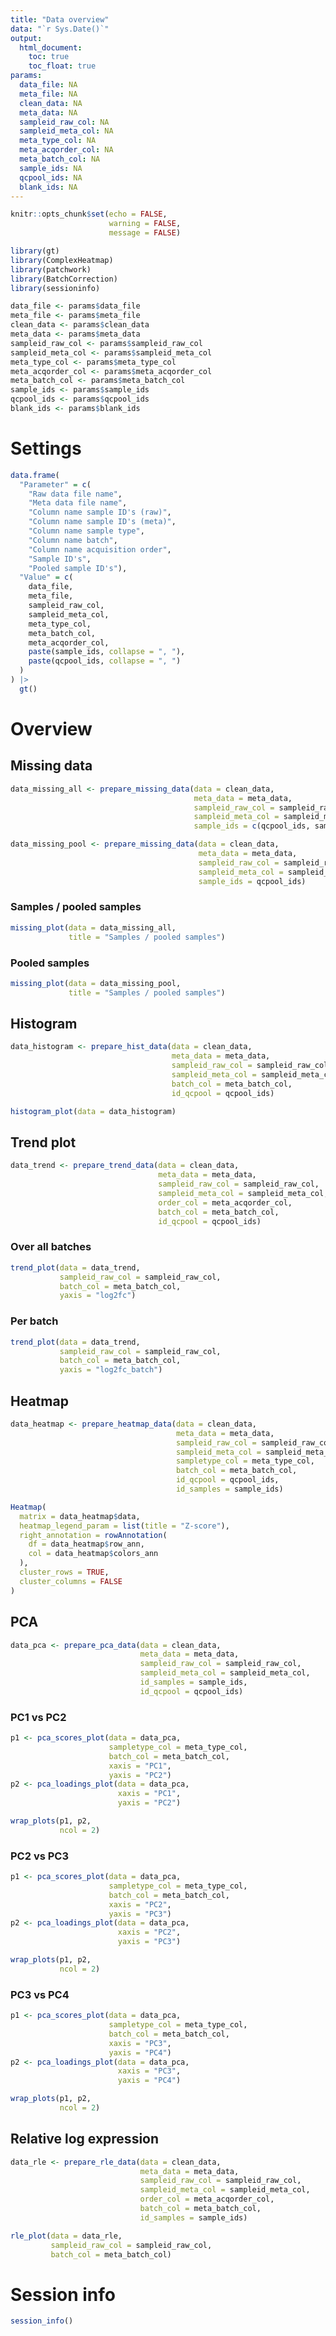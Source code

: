 ```yaml
---
title: "Data overview"
data: "`r Sys.Date()`"
output: 
  html_document:
    toc: true
    toc_float: true
params:
  data_file: NA
  meta_file: NA
  clean_data: NA
  meta_data: NA
  sampleid_raw_col: NA
  sampleid_meta_col: NA
  meta_type_col: NA
  meta_acqorder_col: NA
  meta_batch_col: NA
  sample_ids: NA
  qcpool_ids: NA
  blank_ids: NA
---
```


```r
knitr::opts_chunk$set(echo = FALSE,
                      warning = FALSE,
                      message = FALSE)

library(gt)
library(ComplexHeatmap)
library(patchwork)
library(BatchCorrection)
library(sessioninfo)

data_file <- params$data_file
meta_file <- params$meta_file
clean_data <- params$clean_data
meta_data <- params$meta_data
sampleid_raw_col <- params$sampleid_raw_col
sampleid_meta_col <- params$sampleid_meta_col
meta_type_col <- params$meta_type_col
meta_acqorder_col <- params$meta_acqorder_col
meta_batch_col <- params$meta_batch_col
sample_ids <- params$sample_ids
qcpool_ids <- params$qcpool_ids
blank_ids <- params$blank_ids
```

# Settings

```r
data.frame(
  "Parameter" = c(
    "Raw data file name",
    "Meta data file name",
    "Column name sample ID's (raw)", 
    "Column name sample ID's (meta)", 
    "Column name sample type",
    "Column name batch",
    "Column name acquisition order",
    "Sample ID's", 
    "Pooled sample ID's"),
  "Value" = c(
    data_file,
    meta_file,
    sampleid_raw_col,
    sampleid_meta_col,
    meta_type_col,
    meta_batch_col,
    meta_acqorder_col,
    paste(sample_ids, collapse = ", "),
    paste(qcpool_ids, collapse = ", ")
  )
) |> 
  gt()
```

# Overview {.tabset}

## Missing data {.tabset}

```r
data_missing_all <- prepare_missing_data(data = clean_data,
                                         meta_data = meta_data,
                                         sampleid_raw_col = sampleid_raw_col,
                                         sampleid_meta_col = sampleid_meta_col,
                                         sample_ids = c(qcpool_ids, sample_ids))

data_missing_pool <- prepare_missing_data(data = clean_data,
                                          meta_data = meta_data,
                                          sampleid_raw_col = sampleid_raw_col,
                                          sampleid_meta_col = sampleid_meta_col,
                                          sample_ids = qcpool_ids)
```

### Samples / pooled samples

```r
missing_plot(data = data_missing_all,
             title = "Samples / pooled samples")
```

### Pooled samples

```r
missing_plot(data = data_missing_pool,
             title = "Samples / pooled samples")
```

## Histogram

```r
data_histogram <- prepare_hist_data(data = clean_data,
                                    meta_data = meta_data,
                                    sampleid_raw_col = sampleid_raw_col,
                                    sampleid_meta_col = sampleid_meta_col,
                                    batch_col = meta_batch_col,
                                    id_qcpool = qcpool_ids)
```

```r
histogram_plot(data = data_histogram)
```

## Trend plot {.tabset}

```r
data_trend <- prepare_trend_data(data = clean_data,
                                 meta_data = meta_data,
                                 sampleid_raw_col = sampleid_raw_col,
                                 sampleid_meta_col = sampleid_meta_col,
                                 order_col = meta_acqorder_col,
                                 batch_col = meta_batch_col,
                                 id_qcpool = qcpool_ids)
```

### Over all batches

```r
trend_plot(data = data_trend,
           sampleid_raw_col = sampleid_raw_col,
           batch_col = meta_batch_col,
           yaxis = "log2fc")
```

### Per batch

```r
trend_plot(data = data_trend,
           sampleid_raw_col = sampleid_raw_col,
           batch_col = meta_batch_col,
           yaxis = "log2fc_batch")
```

## Heatmap

```r
data_heatmap <- prepare_heatmap_data(data = clean_data,
                                     meta_data = meta_data,
                                     sampleid_raw_col = sampleid_raw_col,
                                     sampleid_meta_col = sampleid_meta_col,
                                     sampletype_col = meta_type_col,
                                     batch_col = meta_batch_col,
                                     id_qcpool = qcpool_ids,
                                     id_samples = sample_ids)
```

```r
Heatmap(
  matrix = data_heatmap$data,
  heatmap_legend_param = list(title = "Z-score"),
  right_annotation = rowAnnotation(
    df = data_heatmap$row_ann,
    col = data_heatmap$colors_ann
  ),
  cluster_rows = TRUE,
  cluster_columns = FALSE
)
```

## PCA {.tabset}

```r
data_pca <- prepare_pca_data(data = clean_data,
                             meta_data = meta_data,
                             sampleid_raw_col = sampleid_raw_col,
                             sampleid_meta_col = sampleid_meta_col,
                             id_samples = sample_ids,
                             id_qcpool = qcpool_ids)
```

### PC1 vs PC2

```r
p1 <- pca_scores_plot(data = data_pca,
                      sampletype_col = meta_type_col,
                      batch_col = meta_batch_col,
                      xaxis = "PC1",
                      yaxis = "PC2")
p2 <- pca_loadings_plot(data = data_pca,
                        xaxis = "PC1",
                        yaxis = "PC2")

wrap_plots(p1, p2,
           ncol = 2)
```

### PC2 vs PC3

```r
p1 <- pca_scores_plot(data = data_pca,
                      sampletype_col = meta_type_col,
                      batch_col = meta_batch_col,
                      xaxis = "PC2",
                      yaxis = "PC3")
p2 <- pca_loadings_plot(data = data_pca,
                        xaxis = "PC2",
                        yaxis = "PC3")

wrap_plots(p1, p2,
           ncol = 2)
```

### PC3 vs PC4

```r
p1 <- pca_scores_plot(data = data_pca,
                      sampletype_col = meta_type_col,
                      batch_col = meta_batch_col,
                      xaxis = "PC3",
                      yaxis = "PC4")
p2 <- pca_loadings_plot(data = data_pca,
                        xaxis = "PC3",
                        yaxis = "PC4")

wrap_plots(p1, p2,
           ncol = 2)
```

## Relative log expression

```r
data_rle <- prepare_rle_data(data = clean_data,
                             meta_data = meta_data,
                             sampleid_raw_col = sampleid_raw_col,
                             sampleid_meta_col = sampleid_meta_col,
                             order_col = meta_acqorder_col,
                             batch_col = meta_batch_col,
                             id_samples = sample_ids)
```

```r
rle_plot(data = data_rle,
         sampleid_raw_col = sampleid_raw_col,
         batch_col = meta_batch_col)
```

# Session info

```r
session_info()
```

